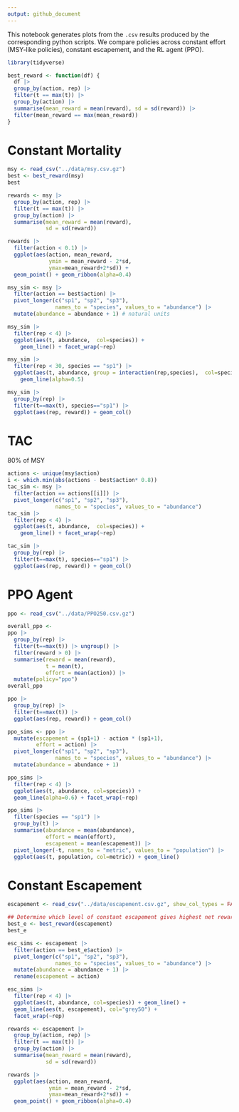 ```yaml
---
output: github_document
---
```


This notebook generates plots from the `.csv` results produced by the corresponding python scripts.  We compare policies across constant effort (MSY-like policies), constant escapement, and the RL agent (PPO).


```r
library(tidyverse)

best_reward <- function(df) {
  df |> 
  group_by(action, rep) |>
  filter(t == max(t)) |> 
  group_by(action) |>
  summarise(mean_reward = mean(reward), sd = sd(reward)) |> 
  filter(mean_reward == max(mean_reward))
}
```


# Constant Mortality

```r
msy <- read_csv("../data/msy.csv.gz")
best <- best_reward(msy)
best
```

```r
rewards <- msy |>
  group_by(action, rep) |>
  filter(t == max(t)) |> 
  group_by(action) |>
  summarise(mean_reward = mean(reward),
            sd = sd(reward)) 

rewards |>
  filter(action < 0.1) |>
  ggplot(aes(action, mean_reward, 
             ymin = mean_reward - 2*sd,
             ymax=mean_reward+2*sd)) +
  geom_point() + geom_ribbon(alpha=0.4)
```


```r
msy_sim <- msy |>
  filter(action == best$action) |> 
  pivot_longer(c("sp1", "sp2", "sp3"),
               names_to = "species", values_to = "abundance") |>
  mutate(abundance = abundance + 1) # natural units

msy_sim |>
  filter(rep < 4) |>
  ggplot(aes(t, abundance,  col=species)) + 
    geom_line() + facet_wrap(~rep)

msy_sim |> 
  filter(rep < 30, species == "sp1") |>
  ggplot(aes(t, abundance, group = interaction(rep,species),  col=species)) + 
    geom_line(alpha=0.5) 


```
```r
msy_sim |> 
  group_by(rep) |>
  filter(t==max(t), species=="sp1") |>
  ggplot(aes(rep, reward)) + geom_col()
```
# TAC

80% of  MSY

```r
actions <- unique(msy$action)
i <- which.min(abs(actions - best$action* 0.8))
tac_sim <- msy |> 
  filter(action == actions[[i]]) |>
  pivot_longer(c("sp1", "sp2", "sp3"),
               names_to = "species", values_to = "abundance")
tac_sim |>
  filter(rep < 4) |>
  ggplot(aes(t, abundance,  col=species)) + 
    geom_line() + facet_wrap(~rep)

```
```r
tac_sim |> 
  group_by(rep) |>
  filter(t==max(t), species=="sp1") |>
  ggplot(aes(rep, reward)) + geom_col()
```

# PPO Agent


```r
ppo <- read_csv("../data/PPO250.csv.gz")

```

```r
overall_ppo <- 
ppo |> 
  group_by(rep) |>
  filter(t==max(t)) |> ungroup() |>
  filter(reward > 0) |>
  summarise(reward = mean(reward),
            t = mean(t),
            effort = mean(action)) |>
  mutate(policy="ppo")
overall_ppo

ppo |> 
  group_by(rep) |>
  filter(t==max(t)) |> 
  ggplot(aes(rep, reward)) + geom_col()
```

```r
ppo_sims <- ppo |> 
  mutate(escapement = (sp1+1) - action * (sp1+1),
         effort = action) |>
  pivot_longer(c("sp1", "sp2", "sp3"),
               names_to = "species", values_to = "abundance") |>
  mutate(abundance = abundance + 1)

ppo_sims |>
  filter(rep < 4) |>
  ggplot(aes(t, abundance, col=species)) +
  geom_line(alpha=0.6) + facet_wrap(~rep)
```


```r
ppo_sims |>
  filter(species == "sp1") |>
  group_by(t) |>
  summarise(abundance = mean(abundance), 
            effort = mean(effort),
            escapement = mean(escapement)) |> 
  pivot_longer(-t, names_to = "metric", values_to = "population") |>
  ggplot(aes(t, population, col=metric)) + geom_line()
```






# Constant Escapement

```r
escapement <- read_csv("../data/escapement.csv.gz", show_col_types = FALSE)

## Determine which level of constant escapement gives highest net reward
best_e <- best_reward(escapement)
best_e
```

```r
esc_sims <- escapement |> 
  filter(action == best_e$action) |>
  pivot_longer(c("sp1", "sp2", "sp3"),
               names_to = "species", values_to = "abundance") |>
  mutate(abundance = abundance + 1) |>
  rename(escapement = action)

esc_sims |>
  filter(rep < 4) |>
  ggplot(aes(t, abundance, col=species)) + geom_line() +
  geom_line(aes(t, escapement), col="grey50") +
  facet_wrap(~rep)
```


```r
rewards <- escapement |>
  group_by(action, rep) |>
  filter(t == max(t)) |> 
  group_by(action) |>
  summarise(mean_reward = mean(reward),
            sd = sd(reward)) 

rewards |>
  ggplot(aes(action, mean_reward, 
             ymin = mean_reward - 2*sd,
             ymax=mean_reward+2*sd)) +
  geom_point() + geom_ribbon(alpha=0.4)
```


